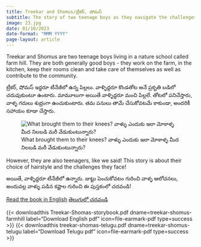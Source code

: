 ```yaml
---
title: Treekar and Shomus/ట్రీకర్, షోమస్  
subtitle: The story of two teenage boys as they navigate the challenges of daily life! ఇద్దరు టీనేజీ అబ్బాయిల రోజువారీ కష్టాలు! 
image: 23.jpg
date: 01/10/2023
date-format: "MMM YYYY"
page-layout: article
---
```

Treekar and Shomus are two teenage boys living in a nature school called farm hill. They are both generally good boys - they work on the farm, in the kitchen, keep their rooms clean and take care of themselves as well as contribute to the community. 

ట్రీకర్, షోమస్ ఇద్దరూ టీనేజీలో ఉన్న పిల్లలు. వాళ్ళిద్దరూ కొండతోట అనే ప్రకృతి బడిలో చదువుకుంటూ ఉంటారు. మామూలుగా అయితే వాళ్ళిద్దరూ మంచి పిల్లలే. తోటలో పనిచేస్తారు, వాళ్ళ గదులు శుభ్రంగా ఉంచుకుంటారు. తమ పనులు తామే చేసుకోవటమే కాకుండా, అందరికీ సహాయం కూడా చేస్తారు. 

![What brought them to their knees? వాళ్ళు ఎందుకు ఇలా మోకాళ్ళ మీద నిలబడి మరీ వేడుకుంటున్నారు?](23.jpg)

However, they are also teenagers, like we said! This story is about their choice of hairstyle and the challenges they face! 

అయితే, వాళ్ళిద్దరూ టీనేజీలో ఉన్నారు. జుట్టు పెంచుకోవటం గురించి వాళ్ళ ఆలోచనలు, అందువల్ల వాళ్ళు పడిన కష్టాల గురించి ఈ పుస్తకంలో చదవండి!  


[Read the book in English](/books/own-picture-books/treekar-shomus/treekar.html){.btn .btn-primary}     [తెలుగులో చదవండి](/books/own-picture-books/treekar-shomus/treekar-telugu.html){.btn .btn-primary}

{{< downloadthis Treekar-Shomas-storybook.pdf dname=treekar-shomus-farmhill label="Download English pdf" icon=file-earmark-pdf type=success >}}     {{< downloadthis treekar-shomas-telugu.pdf dname=treekar-shomus-telugu label="Download Telugu pdf" icon=file-earmark-pdf type=success >}}


